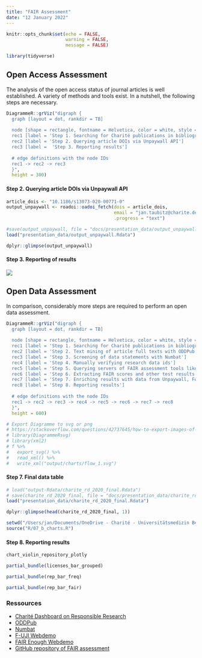 ---
title: "FAIR Assessment"
date: "12 January 2022"
---

```{r setup, include=FALSE}
knitr::opts_chunk$set(echo = FALSE,
                      warning = FALSE,
                      message = FALSE)

library(tidyverse)
```

## Open Access Assessment
The analysis of the open access status of journal articles is well established. A variety of methods and tools exist. In a nutshell, the following steps are necessary.

```{r, echo = FALSE}
DiagrammeR::grViz("digraph {
  graph [layout = dot, rankdir = TB]
  
  node [shape = rectangle, fontname = Helvetica, color = white, style = filled, fillcolor = '#70acc0']        
  rec1 [label = 'Step 1. Searching for Charité publications in bibliographic databases']
  rec2 [label = 'Step 2. Querying article DOIs via Unpaywall API']
  rec3 [label =  'Step 3. Reporting results']
  
  # edge definitions with the node IDs
  rec1 -> rec2 -> rec3
  }",
  height = 300)
```

#### Step 2. Querying article DOIs via Unpaywall API

```{r, echo = TRUE, eval = FALSE}
article_dois <- "10.1186/s13073-020-00771-0"
output_unpaywall <- roadoi::oadoi_fetch(dois = article_dois,
                                        email = "jan.taubitz@charite.de",
                                        .progress = "text")
```

```{r}
#save(output_unpaywall, file = "docs/presentation_data/output_unpaywall.Rdata")
load("presentation_data/output_unpaywall.Rdata")
```

```{r, echo = TRUE}
dplyr::glimpse(output_unpaywall)
```

#### Step 3. Reporting of results

![](presentation_data/oa_dashboard_2.png)


## Open Data Assessment

In comparison, considerably more steps are required to perform an open data assessment.

```{r, echo = FALSE}
DiagrammeR::grViz("digraph {
  graph [layout = dot, rankdir = TB]
  
  node [shape = rectangle, fontname = Helvetica, color = white, style = filled, fillcolor = '#70acc0']        
  rec1 [label = 'Step 1. Searching for Charité publications in bibliographic databases']
  rec2 [label = 'Step 2. Text mining of article full texts with ODDPub']
  rec3 [label = 'Step 3. Screening of data statements with Numbat']
  rec4 [label = 'Step 4. Manually verifying research data ids']
  rec5 [label = 'Step 5. Querying servers of FAIR assessment tools like F-UJI or FAIR Enough']
  rec6 [label = 'Step 6. Extracting FAIR scores and other test results from JSON files']
  rec7 [label = 'Step 7. Enriching results with data from Unpaywall, FoR, re3data ...']
  rec8 [label = 'Step 8. Reporting results']
  
  # edge definitions with the node IDs
  rec1 -> rec2 -> rec3 -> rec4 -> rec5 -> rec6 -> rec7 -> rec8
  }",
  height = 600)

# Export Diagramme to svg or png
# https://stackoverflow.com/questions/42737645/how-to-export-images-of-diagrammer-in-r
# library(DiagrammeRsvg)
# library(xml2)
# f %>%
#   export_svg() %>%
#   read_xml() %>%
#   write_xml("output/charts/flow_1.svg")
```

#### Step 7. Final data table
```{r}
# load("output-Rdata/charite_rd_2020_final.Rdata")
# save(charite_rd_2020_final, file = "docs/presentation_data/charite_rd_2020_final.Rdata")
load("presentation_data/charite_rd_2020_final.Rdata")
```

```{r, echo = TRUE}
dplyr::glimpse(head(charite_rd_2020_final, 1))
```

```{r}
setwd("/Users/jan/Documents/OneDrive - Charité - Universitätsmedizin Berlin/_BIH/BUA-Dashboards/fair-assessment")
source("R/07_b_charts.R")
```

#### Step 8. Reporting results

```{r}
chart_violin_repository_plotly

partial_bundle(licenses_bar_grouped)

partial_bundle(rep_bar_freq)

partial_bundle(rep_bar_fair)

```

### Ressources

- [Charité Dashboard on Responsible Research](https://s-quest.bihealth.org/charite-dashboard/)
- [ODDPub](https://github.com/quest-bih/oddpub)
- [Numbat](https://github.com/bgcarlisle/Numbat)
- [F-UJI Webdemo](https://www.f-uji.net/?action=test)
- [FAIR Enough Webdemo](https://fair-enough.semanticscience.org)
- [GitHub repository of FAIR assessment](https://github.com/quest-bih/fair-assessment)
